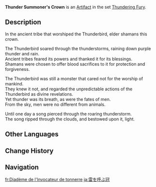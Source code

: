 {{Artifact Infobox
|image = Item Thunder Summoner's Crown.png
|set   = Thundering Fury
|piece = Circlet of Logos
}}
{{Description|A crown once worn by an ancient shaman who worshiped the Thunderbird. The capricious beast remained unmoved by the shaman's devotion.}}
'''Thunder Summoner's Crown''' is an [[Artifact]] in the set [[Thundering Fury]].

==Description==
In the ancient tribe that worshiped the Thunderbird, elder shamans {{sic|worn}} this crown.

The Thunderbird soared through the thunderstorms, raining down purple thunder and rain.<br />Ancient tribes feared its powers and thanked it for its blessings.<br />Shamans were chosen to offer blood sacrifices to it for protection and forgiveness.

The Thunderbird was still a monster that cared not for the worship of mankind.<br />They knew it not, and regarded the unpredictable actions of the Thunderbird as divine revelations.<br />Yet thunder was its breath, as were the fates of men.<br />From the sky, men were no different from animals.

Until one day a song pierced through the roaring thunderstorm.<br />The song ripped through the clouds, and bestowed upon it, light.

==Other Languages==
{{Other Languages
|en      = Thunder Summoner's Crown
|zhs     = 唤雷的头冠
|zhs_rm  = Huàn Léi de Tóu Guān
|zht     = 喚雷的頭冠
|zht_rm  = Huàn Léi de Tóu Guān
|zh_tl   = Thunder-Summoning Crown
|ja      = 雷を呼ぶ冠
|ja_rm   = Kaminari wo Yobu Kanmuri
|ja_tl   = Crown Which Calls for Thunder
|ko      = 번개를 부르는 모자
|ko_rm   = Beongaereul Bureuneun Moja
|ko_tl   = Hat Which Calls for Lightning
|es      = Corona del Invocador de Truenos
|es_tl   = Thunder Summoner's Crown
|fr      = Diadème de l'Invocateur de tonnerre
|fr_tl   = Diadem of the Invoker of Thunder
|ru      = Корона призывателя грома
|ru_tl   = Thunder Summoner's Crown
|th      = Thunder Summoner's Crown
|vi      = Vương Miện Gọi Sét
|vi_tl   = Thunder-Summoning Crown
|de      = Donnerkrone
|de_tl   = Thunder Crown
|id      = Thunder Summoner's Crown
|pt      = Coroa do Invocador do Trovão
|pt_tl   = 
|tr      = Yıldırım Sihirdarı Tacı
|tr_tl   = 
|it      = Corona dell'invocatore di fulmini
|it_tl   = Crown of the Thunder's Invoker
}}

==Change History==
{{Change History|1.0}}

==Navigation==
{{Artifact Set Navbox|Thundering Fury}}

[[fr:Diadème de l'Invocateur de tonnerre]]
[[ja:雷を呼ぶ冠]]